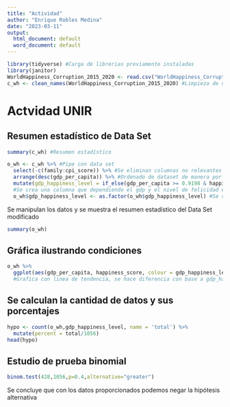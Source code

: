 ```yaml
---
title: "Actividad"
author: "Enrique Robles Medina"
date: "2023-03-11"
output:
  html_document: default
  word_document: default
---
```


```r
library(tidyverse) #Carga de librerias previamente instaladas
library(janitor)
WorldHappiness_Corruption_2015_2020 <- read.csv("WorldHappiness_Corruption_2015_2020.csv")
c_wh <- clean_names(WorldHappiness_Corruption_2015_2020) #Limpieza de nombres de columnas
```



# Actvidad UNIR 



## Resumen estadístico de Data Set
```r
summary(c_wh) #Resumen estadístico
```
```r
o_wh <- c_wh %>% #Pipe con data set
  select(-c(family:cpi_score)) %>% #Se eliminan columnas no relevantes al estudio
  arrange(desc(gdp_per_capita)) %>% #Ordenado de dataset de manera por GDP de manera descendente 
  mutate(gdp_happiness_level = if_else(gdp_per_capita >= 0.9198 & happiness_score >= 5.495, 'high', 'low')) 
  #Se crea una columna que dependiendo el gdp y el nivel de felicidad es alta o baja
  o_wh$gdp_happiness_level <- as.factor(o_wh$gdp_happiness_level) #Se cambia la variable creada en factores
```





 Se manipulan los datos y se muestra el resumen estadístico del Data Set modificado
```r
summary(o_wh)
```




## Gráfica ilustrando condiciones
```r
o_wh %>% 
  ggplot(aes(gdp_per_capita, happiness_score, colour = gdp_happiness_level)) + geom_point(mapping = aes(x = gdp_per_capita, y = happiness_score)) + geom_smooth(method=lm, se = FALSE, linewidth = 1, col = 'black')
  #Grafica con linea de tendencia, se hace diferencia con base a gdp_happiness_level
```




## Se calculan la cantidad de datos y sus porcentajes

```r
hypo <- count(o_wh,gdp_happiness_level, name = 'total') %>% 
  mutate(percent = total/1056)
head(hypo)
```




## Estudio de prueba binomial
```r
binom.test(428,1056,p=0.4,alternative="greater")
```
Se concluye que con los datos proporcionados podemos negar la hipótesis alternativa
